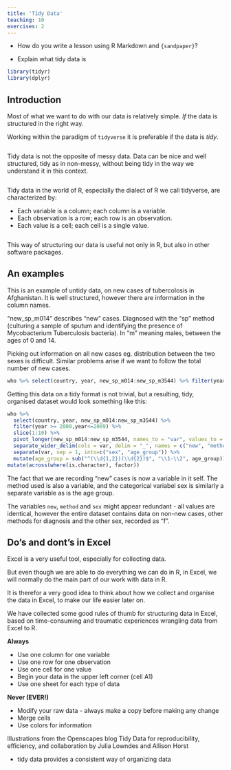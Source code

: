 ```yaml
---
title: 'Tidy Data'
teaching: 10
exercises: 2
---
```


::: questions
-   How do you write a lesson using R Markdown and `{sandpaper}`?
:::

::: objectives
-   Explain what tidy data is
:::

```r
library(tidyr)
library(dplyr)
```


## Introduction

Most of what we want to do with our data is relatively simple. *If* the data is 
structured in the right way.

Working within the paradigm of `tidyverse` it is preferable if the data is *tidy*.

![](fig/tidy_why.jpg){alt=''}


Tidy data is not the opposite of messy data. Data can be nice and well 
structured, tidy as in non-messy, without being tidy in the way we understand 
it in this context.

![](fig/tidy_hadley_2.jpg){alt=''}


Tidy data in the world of R, especially the dialect of R we call tidyverse, 
are characterized by:

-   Each variable is a column; each column is a variable.
-   Each observation is a row; each row is an observation.
-   Each value is a cell; each cell is a single value.

![](fig/tidy_hadley.jpg){alt=''}

This way of structuring our data is useful not only in R, but also in other 
software packages. 

## An examples

This is an example of untidy data, on new cases of tubercolosis in Afghanistan.
It is well structured, however there are information in the column names.

"new_sp_m014" describes "new" cases. Diagnosed with the "sp" method (culturing 
a sample of sputum and identifying the presence of Mycobacterium Tuberculosis 
bacteria). In "m" meaning males, between the ages of 0 and 14.

Picking out information on all new cases eg. distribution between the two sexes
is difficult. Similar problems arise if we want to follow the total number
of new cases.

```r
who %>% select(country, year, new_sp_m014:new_sp_m3544) %>% filter(year >= 2000,year<=2009) %>% slice(1:10)
```

Getting this data on a tidy format is not trivial, but a resulting, tidy, 
organised dataset would look something like this:

```r
who %>% 
  select(country, year, new_sp_m014:new_sp_m3544) %>% 
  filter(year >= 2000,year<=2009) %>% 
  slice(1:10) %>% 
  pivot_longer(new_sp_m014:new_sp_m3544, names_to = "var", values_to = "cases") %>%
  separate_wider_delim(cols = var, delim = "_", names = c("new", "method", "var")) %>% 
  separate(var, sep = 1, into=c("sex", "age_group")) %>% 
  mutate(age_group = sub("^(\\d{1,2})(\\d{2})$", "\\1-\\2", age_group)) %>% 
mutate(across(where(is.character), factor))
```

The fact that we are recording "new" cases is now a variable in it self. The
method used is also a variable, and the categorical variabel sex is similarly 
a separate variable as is the age group.

The variables `new`, `method` and `sex` might appear redundant - all values
are identical, however the entire dataset contains data on non-new cases, other
methods for diagnosis and the other sex, recorded as "f".

## Do's and dont's in Excel

Excel is a very useful tool, especially for collecting data.

But even though we are able to do everything we can do in R, in Excel, we 
will normally do the main part of our work with data in R. 

It is therefor a very good idea to think about how we collect and organise the 
data in Excel, to make our life easier later on.

We have collected some good rules of thumb for structuring data in Excel, based
on time-consuming and traumatic experiences wrangling data from Excel to R.

**Always**

* Use one column for one variable
* Use one row for one observation
* Use one cell for one value
* Begin your data in the upper left corner (cell A1)
* Use one sheet for each type of data


**Never (EVER!)**

* Modify your raw data - always make a copy before making any change
* Merge cells
* Use colors for information


Illustrations from the Openscapes blog Tidy Data for reproducibility, efficiency, and collaboration by Julia Lowndes and Allison Horst

::: keypoints
-   tidy data provides a consistent way of organizing data
:::
